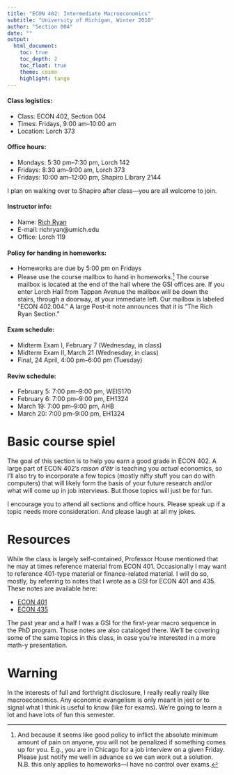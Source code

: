 ```yaml
---
title: "ECON 402: Intermediate Macroeconomics"
subtitle: "University of Michigan, Winter 2018"
author: "Section 004"
date: ""
output: 
  html_document:
    toc: true
    toc_depth: 2
    toc_float: true
    theme: cosmo
    highlight: tango
---
```


#### Class logistics:

* Class: ECON 402, Section 004
* Times: Fridays, 9:00 am&ndash;10:00 am
* Location: Lorch 373

#### Office hours:

* Mondays: 5:30 pm&ndash;7:30 pm, Lorch 142
* Fridays: 8:30 am&ndash;9:00 am, Lorch 373
* Fridays: 10:00 am&ndash;12:00 pm, Shapiro Library 2144

I plan on walking over to Shapiro after class&mdash;you are all welcome to join.

#### Instructor info:

* Name: [Rich Ryan](https://richryan.github.io/)
* E-mail: richryan@umich.edu
* Office: Lorch 119

#### Policy for handing in homeworks:

* Homeworks are due by 5:00 pm on Fridays
* Please use the course mailbox to hand in homeworks.[^1] 
The course mailbox is located at the end of the hall where the GSI offices are. 
If you enter Lorch Hall from Tappan Avenue the mailbox will be down the stairs,
through a doorway, at your immediate left.
Our mailbox is labeled "ECON 402.004."
A large Post-it note announces that it is "The Rich Ryan Section."

#### Exam schedule:

* Midterm Exam I, February 7 (Wednesday, in class)
* Midterm Exam II, March 21 (Wednesday, in class)
* Final, 24 April, 4:00 pm&ndash;6:00 pm (Tuesday)

#### Reviw schedule:

* February 5: 7:00 pm&ndash;9:00 pm, WEIS170
* February 6: 7:00 pm&ndash;9:00 pm, EH1324
* March 19: 7:00 pm&ndash;9:00 pm, AHB
* March 20: 7:00 pm&ndash;9:00 pm, EH1324

# Basic course spiel

The goal of this section is to help you earn a good grade in ECON 402.
A large part of ECON 402's _raison d'&ecirc;tr_ is teaching you _actual_ economics,
so I'll also try to incorporate a few topics (mostly nifty stuff you can do with computers) that will likely form the basis of your future research and/or what will come up in job interviews.
But those topics will just be for fun.

I encourage you to attend all sections and office hours.
Please speak up if a topic needs more consideration.
And please laugh at all my jokes.

# Resources

While the class is largely self-contained,
Professor House mentioned that he may at times reference material from ECON 401.
Occasionally I may want to reference 401-type material or finance-related material.
I will do so, mostly, by referring to notes that I wrote as a GSI for ECON 401 and 435.
These notes are available here:

* [ECON 401](https://richryan.github.io/notes/#intermediate-microeconomic-theory-econ-401)
* [ECON 435](https://richryan.github.io/notes/#financial-economics-econ-435)

The past year and a half I was a GSI for the first-year macro sequence in the PhD program.
Those notes are also cataloged there.
We'll be covering some of the same topics in this class, 
in case you're interested in a more math-y presentation.

# Warning

In the interests of full and forthright disclosure,
I really really really like macroeconomics.
Any economic evangelism is only meant in jest or to signal what I think is useful to know (like for exams).
We're going to learn a lot and have lots of fun this semester.

[^1]: And because it seems like good policy to inflict the absolute minimum amount of pain on anyone,
you will not be penalized if something comes up for you.
E.g., you are in Chicago for a job interview on a given Friday.
Please just notify me well in advance so we can work out a solution.
N.B. this only applies to homeworks&mdash;I have no control over exams.